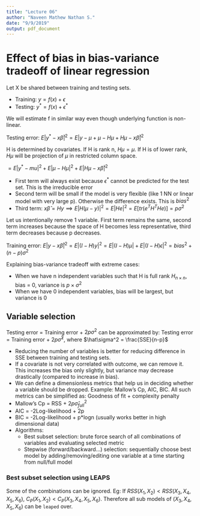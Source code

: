 ```yaml
---
title: "Lecture 06"
author: "Naveen Mathew Nathan S."
date: "9/9/2019"
output: pdf_document
---
```


# Effect of bias in bias-variance tradeoff of linear regression

Let X be shared between training and testing sets.

- Training: $y = f(x) + \epsilon$
- Testing: $y^* = f(x) + \epsilon^*$

We will estimate f in similar way even though underlying function is non-linear.

Testing error: $E|y^* - x\hat\beta|^2 = E|y-\mu+\mu-H\mu + H\mu - x\hat\beta|^2$

H is determined by covariates. If H is rank n, $H\mu = \mu$. If H is of lower rank, $H \mu$ will be projection of $\mu$ in restricted column space.

$= E|y^*-mu|^2 + E|\mu - H\mu|^2 + E|H\mu - x\hat\beta|^2$

- First term will always exist because $\epsilon^*$ cannot be predicted for the test set. This is the irreducible error
- Second term will be small if the model is very flexible (like 1 NN or linear model with very large p). Otherwise the difference exists. This is $bias^2$
- Third term: $x\hat\beta = Hy \implies E|H(\mu-y)|^2 = E|He|^2 = E[tr(e^TH^THe)] = p\sigma^2$

Let us intentionally remove 1 variable. First term remains the same, second term increases because the space of H becomes less representative, third term decreases because p decreases.

Training error: $E|y-x\hat\beta|^2 = E|(I-H)y|^2 = E|(I-H)\mu| + E|(I-H)\epsilon|^2 = bias^2 + (n-p)\sigma^2$

Explaining bias-variance tradeoff with extreme cases:

- When we have n independent variables such that H is full rank $H_{n \times n}$, bias = 0, variance is $p \times \sigma^2$
- When we have 0 independent variables, bias will be largest, but variance is 0

## Variable selection

Testing error = Training error + $2p\sigma^2$ can be approximated by: Testing error = Training error + $2p\hat\sigma^2$, where $\hat\sigma^2 = \frac{SSE}{n-p}$

- Reducing the number of variables is better for reducing difference in SSE between training and testing sets.
- If a covariate is not very correlated with outcome, we can remove it. This increases the bias only slightly, but variance may decrease drastically (compared to increase in bias).
- We can define a dimensionless metrics that help us in deciding whether a variable should be dropped. Example: Mallow's Cp, AIC, BIC. All such metrics can be simplified as: Goodness of fit + complexity penalty
- Mallow's Cp = RSS + $2p \hat\sigma_{full}^2$
- AIC = -2Log-likelihood + 2p
- BIC = -2Log-likelihood + p*logn (usually works better in high dimensional data)
- Algorithms:
    - Best subset selection: brute force search of all combinations of variables and evaluating selected metric
    - Stepwise (forward/backward...) selection: sequentially choose best model by adding/removing/editing one variable at a time starting from null/full model

### Best subset selection using LEAPS

Some of the combinations can be ignored. Eg: If $RSS(X_1, X_2) < RSS(X_3, X_4, X_5, X_6)$, $C_P(X_1, X_2) < C_P(X_3, X_4, X_5, X_6)$. Therefore all sub models of $(X_3, X_4, X_5, X_6)$ can be `leaped` over.